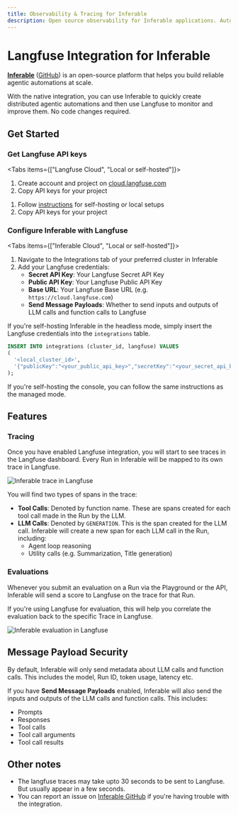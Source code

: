 ```yaml
---
title: Observability & Tracing for Inferable
description: Open source observability for Inferable applications. Automatically capture detailed traces and metrics for every request.
---
```


# Langfuse Integration for Inferable

[**Inferable**](https://www.inferable.ai) ([GitHub](https://github.com/inferablehq/inferable)) is an open-source platform that helps you build reliable agentic automations at scale.

With the native integration, you can use Inferable to quickly create distributed agentic automations and then use Langfuse to monitor and improve them. No code changes required.

## Get Started

<Steps>

### Get Langfuse API keys

<Tabs items={["Langfuse Cloud", "Local or self-hosted"]}>
<Tab>

1. Create account and project on [cloud.langfuse.com](https://cloud.langfuse.com)
2. Copy API keys for your project

</Tab>
<Tab>

1. Follow [instructions](/self-hosting) for self-hosting or local setups
2. Copy API keys for your project

</Tab>
</Tabs>

### Configure Inferable with Langfuse

<Tabs items={["Inferable Cloud", "Local or self-hosted"]}>
<Tab>

1. Navigate to the Integrations tab of your preferred cluster in Inferable
2. Add your Langfuse credentials:
   - **Secret API Key**: Your Langfuse Secret API Key
   - **Public API Key**: Your Langfuse Public API Key
   - **Base URL**: Your Langfuse Base URL (e.g. `https://cloud.langfuse.com`)
   - **Send Message Payloads**: Whether to send inputs and outputs of LLM calls and function calls to Langfuse

</Tab>

<Tab>

If you're self-hosting Inferable in the headless mode, simply insert the Langfuse credentials into the `integrations` table.

```sql
INSERT INTO integrations (cluster_id, langfuse) VALUES
(
  '<local_cluster_id>',
  '{"publicKey":"<your_public_api_key>","secretKey":"<your_secret_api_key>","baseUrl":"<your_langfuse_base_url>","sendMessagePayloads":false}'
);
```

If you're self-hosting the console, you can follow the same instructions as the managed mode.

</Tab>
</Tabs>

</Steps>

## Features

### Tracing

Once you have enabled Langfuse integration, you will start to see traces in the Langfuse dashboard. Every Run in Inferable will be mapped to its own trace in Langfuse.

![Inferable trace in Langfuse](/images/docs/inferable-langfuse-trace.png)

You will find two types of spans in the trace:

- **Tool Calls**: Denoted by function name. These are spans created for each tool call made in the Run by the LLM.
- **LLM Calls**: Denoted by `GENERATION`. This is the span created for the LLM call. Inferable will create a new span for each LLM call in the Run, including:
  - Agent loop reasoning
  - Utility calls (e.g. Summarization, Title generation)

### Evaluations

Whenever you submit an evaluation on a Run via the Playground or the API, Inferable will send a score to Langfuse on the trace for that Run.

If you're using Langfuse for evaluation, this will help you correlate the evaluation back to the specific Trace in Langfuse.

![Inferable evaluation in Langfuse](/images/docs/inferable-langfuse-eval.png)

## Message Payload Security

By default, Inferable will only send metadata about LLM calls and function calls. This includes the model, Run ID, token usage, latency etc.

If you have **Send Message Payloads** enabled, Inferable will also send the inputs and outputs of the LLM calls and function calls. This includes:

- Prompts
- Responses
- Tool calls
- Tool call arguments
- Tool call results

## Other notes

- The langfuse traces may take upto 30 seconds to be sent to Langfuse. But usually appear in a few seconds.
- You can report an issue on [Inferable GitHub](https://github.com/inferablehq/inferable/issues) if you're having trouble with the integration.
